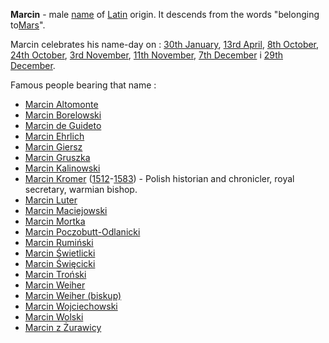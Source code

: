 {{imiona}}

'''Marcin''' - male [[name]] of  [[Latin]] origin. It descends from the words "belonging to[[Mars]]".

Marcin celebrates his name-day on : [[30th January]], [[13rd April]], [[8th October]], [[24th October]], [[3rd November]], [[11th November]], [[7th December]] i [[29th December]].

Famous people bearing that name :
* [[Marcin Altomonte]]
* [[Marcin Borelowski]]
* [[Marcin de Guideto]]
* [[Marcin Ehrlich]]
* [[Marcin Giersz]]
* [[Marcin Gruszka]]
* [[Marcin Kalinowski]]
* [[Marcin Kromer]] ([[1512]]-[[1583]]) - Polish historian and chronicler, royal secretary, warmian bishop. 
* [[Marcin Luter]]
* [[Marcin Maciejowski]]
* [[Marcin Mortka]]
* [[Marcin Poczobutt-Odlanicki]]
* [[Marcin Rumiński]]
* [[Marcin Świetlicki]]
* [[Marcin Święcicki]]
* [[Marcin Troński]]
* [[Marcin Weiher]]
* [[Marcin Weiher (biskup)]]
* [[Marcin Wojciechowski]]
* [[Marcin Wolski]]
* [[Marcin z Żurawicy]]